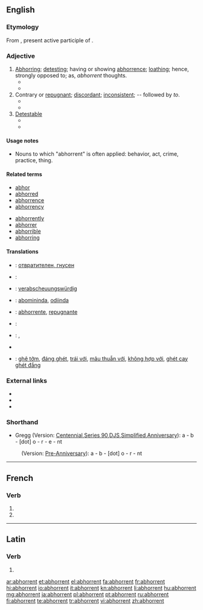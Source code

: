 ==English==
{{webster 1913}}

===Etymology===
From {{etyl|la|en}} {{term|abhorrens|abhorrēns|lang=la}}, present active participle of {{term|abhorreo|abhorreō|abhor|lang=la}}.

===Adjective===
{{en-adj}}

# [[abhor|Abhorring]]; [[detesting]]; having or showing [[abhorrence]]; [[loathing]]; hence, strongly opposed to; as, ''abhorrent'' thoughts.
#* {{quote-book|year=1803|author=Edmund Burke|passage=The persons most '''abhorrent''' from blood, and treason, and arbitrary confiscation, might remain silent spectators of this civil war between the vices.|url=http://books.google.com/books?id=99gcAAAAMAAJ&dq=%22The%20persons%20most%20abhorrent%20from%20blood%20and%20treason%22&pg=PA248#v=onepage&f=false}}
#* {{quote-book|year=1822|author=Richard Clover|title=Leonidas|passage=The arts of pleasure in despotic courts I spurn, '''abhorrent'''; in a spotless heart I look for pleasure.|url=http://books.google.com/books?id=DbEDAAAAQAAJ&dq=The%20arts%20of%20pleasure%20in%20despotic%20courts%20I%20spurn%20abhorrent&pg=PA205#v=onepage&f=false}}
# Contrary or [[repugnant]]; [[discordant]]; [[inconsistent]]; -- followed by ''to''.
#* {{quote-book|year=1827|author=[[w:Edward Gibbon|Edward Gibbon]]|title=The History of the Decline And Fall of the Roman Empire
|passage=This legal, and, as it should seem, injudicious profanation, so '''abhorrent''' to out stricter principles, was received with a very faint murmur, ... |url=http://books.google.com/books?id=rwoMAAAAYAAJ&dq=%22Injudicious%20profanation%2C%20so%20abhorrent%20to%20our%20stricter%20principles.%22&pg=PA82#v=onepage&f=false}}
#* {{quote-book|year=1990|author=James Hankins|title=Plato in the Italian Renaissance|passage=In establishing his ideal state he expressed some opinions utterly abhorrent to our customs and ways of living. He believed, for instance, that all wives should be held in common ... with the result that no one could tell his own children from those of a perfect stranger.|url=http://books.google.com/books?id=BLgfAAAAIAAJ&lpg=PA65&dq=abhorrent&pg=PA65#v=onepage&q=abhorrent&f=false}}
# [[detestable|Detestable]]
#* {{quote-book|year=1833|author=[[w:Isaac Taylor|Isaac Taylor]]|title=Fanaticism|passage=If Pride, '''abhorrent''' as it is, and if Ambition, ...|url=http://books.google.com/books?id=uX0NAAAAYAAJ&dq=%22Pride%2C%20abhorrent'%20as%20it%20is%22&pg=PA3#v=onepage&q&f=false}}
#* {{quote-book|year=1936|title=On Being Human|author=Paul E. More|passage=That, I protest, is a doctrine psychologically impossible and ethically '''abhorrent'''.|url=http://books.google.com/books?id=qRDpbuo8t14C&lpg=PA181&dq=abhorrent&pg=PA181#v=onepage&q&f=false}}

====Usage notes====
* Nouns to which "abhorrent" is often applied: behavior, act, crime, practice, thing.

====Related terms====
{{rel-top}}
* [[abhor]]
* [[abhorred]]
* [[abhorrence]]
* [[abhorrency]]
{{rel-mid}}
* [[abhorrently]]
* [[abhorrer]]
* [[abhorrible]]
* [[abhorring]]
{{rel-bottom}}

====Translations====
{{trans-top|detesting; showing abhorrence}}
{{trans-mid}}
{{trans-bottom}}

{{trans-top|contrary or repugnant}}
{{trans-mid}}
{{trans-bottom}}

{{trans-top|detestable}}
{{trans-mid}}
{{trans-bottom}}

{{checktrans-top}}
* {{ttbc|bg}}: [[отвратителен, гнусен]]
* {{ttbc|fr}}: {{t+|fr|répugnant}}
* {{ttbc|de}}: [[verabscheuungswürdig]]
* {{ttbc|ido}}: [[abomininda]], [[odiinda]]
* {{ttbc|ia}}: [[abhorrente]], [[repugnante]]
{{trans-mid}}
* {{ttbc|it}}: {{t+|it|ripugnante}}
* {{ttbc|no}}: {{t|no|avskyelig}}, {{t|no|vemmelig}}
* {{ttbc|es}} {{t+|es|repugnante}}
* {{ttbc|vi}}: [[ghê tởm]], [[đáng ghét]], [[trái với]], [[mâu thuẫn với]], [[không hợp với]], [[ghét cay ghét đắng]]
{{trans-bottom}}

===External links===
* {{R:Webster 1913}}
* {{R:Century 1911}}
* {{R:OneLook}}

===Shorthand===
* Gregg (Version: [http://en.wikipedia.org/wiki/Gregg_Shorthand#Centennial_Gregg_Shorthand Centennial],[http://en.wikipedia.org/wiki/Gregg_Shorthand#Series_90_Gregg_Shorthand Series 90],[http://en.wikipedia.org/wiki/Gregg_Shorthand#Diamond_Jubilee_Gregg_Shorthand DJS],[http://en.wikipedia.org/wiki/Gregg_Shorthand#Simplified_Gregg_Shorthand Simplified],[http://en.wikipedia.org/wiki/Gregg_Shorthand#Anniversary_Gregg_Shorthand Anniversary]): a - b - [dot] o - r - e - nt
: (Version: [http://en.wikipedia.org/wiki/Gregg_Shorthand#Pre_Anniversary_Gregg_Shorthand Pre-Anniversary]): a - b - [dot] o - r - nt

----

==French==

===Verb===
{{fr-verb-form}}

# {{form of|[[third-person|Third-person]] [[plural]] [[present indicative]]|abhorrer|lang=fr}}
# {{form of|Third-person plural [[present subjunctive]]|abhorrer|lang=fr}}

----

==Latin==

===Verb===
{{la-verb-form|abhorrent}}

# {{conjugation of|abhorreo|abhorreō|3|p|pres|act|ind|lang=la}}

[[ar:abhorrent]]
[[et:abhorrent]]
[[el:abhorrent]]
[[fa:abhorrent]]
[[fr:abhorrent]]
[[hi:abhorrent]]
[[io:abhorrent]]
[[it:abhorrent]]
[[kn:abhorrent]]
[[li:abhorrent]]
[[hu:abhorrent]]
[[mg:abhorrent]]
[[ja:abhorrent]]
[[pl:abhorrent]]
[[pt:abhorrent]]
[[ru:abhorrent]]
[[fi:abhorrent]]
[[te:abhorrent]]
[[tr:abhorrent]]
[[vi:abhorrent]]
[[zh:abhorrent]]